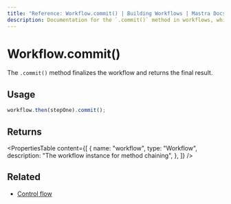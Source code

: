 ```yaml
---
title: "Reference: Workflow.commit() | Building Workflows | Mastra Docs"
description: Documentation for the `.commit()` method in workflows, which finalizes the workflow and returns the final result.
---
```


# Workflow.commit()

The `.commit()` method finalizes the workflow and returns the final result.

## Usage

```typescript
workflow.then(stepOne).commit();
```

## Returns

<PropertiesTable
  content={[
    {
      name: "workflow",
      type: "Workflow",
      description: "The workflow instance for method chaining",
    },
  ]}
/>

## Related

- [Control flow](../../docs/workflows/flow-control.mdx)
